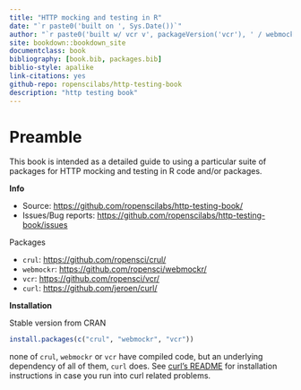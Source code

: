 ```yaml
--- 
title: "HTTP mocking and testing in R"
date: "`r paste0('built on ', Sys.Date())`"
author: "`r paste0('built w/ vcr v', packageVersion('vcr'), ' / webmockr v', packageVersion('webmockr'), ' / crul v', packageVersion('crul'), ' / curl v', packageVersion('curl'))`"
site: bookdown::bookdown_site
documentclass: book
bibliography: [book.bib, packages.bib]
biblio-style: apalike
link-citations: yes
github-repo: ropenscilabs/http-testing-book
description: "http testing book"
---
```


# Preamble

This book is intended as a detailed guide to using a particular suite of packages for HTTP mocking and testing in R code and/or packages.

**Info**

* Source: <https://github.com/ropenscilabs/http-testing-book/>
* Issues/Bug reports: <https://github.com/ropenscilabs/http-testing-book/issues>

Packages

* `crul`: <https://github.com/ropensci/crul/>
* `webmockr`: <https://github.com/ropensci/webmockr/>
* `vcr`: <https://github.com/ropensci/vcr/>
* `curl`: <https://github.com/jeroen/curl/>

**Installation**

Stable version from CRAN

```r
install.packages(c("crul", "webmockr", "vcr"))
```

none of `crul`, `webmockr` or `vcr` have compiled code, but an underlying dependency of all of them, `curl` does. See [curl's README](https://github.com/jeroen/curl/#installation) for installation instructions in case you run into curl related problems.
